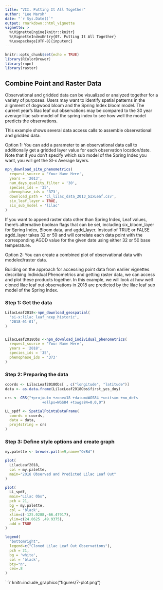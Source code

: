 ```yaml
---
title: "VII. Putting It All Together"
author: "Lee Marsh"
date: "`r Sys.Date()`"
output: rmarkdown::html_vignette
vignette: >
  %\VignetteEngine{knitr::knitr}
  %\VignetteIndexEntry{07. Putting It All Together}
  %\usepackage[UTF-8]{inputenc}
---
```


```r
knitr::opts_chunk$set(echo = TRUE)
library(RColorBrewer)
library(rnpn)
library(raster)
```


## Combine Point and Raster Data

Observational and gridded data can be visualized or analyzed together for a variety of purposes. Users may want to identify spatial patterns in the alignment of dogwood bloom and the Spring Index bloom model. The current year's lilac leaf out observations may be compared to the 30 year average lilac sub-model of the spring index to see how well the model predicts the observations.

This example shows several data access calls to assemble observational and gridded data.



Option 1: You can add a parameter to an observational data call to additionally get a gridded layer value for each observation location/date. Note that if you don't specify which sub model of the Spring Index you want,  you will get the SI-x Average layers.

```r
npn_download_site_phenometrics(
  request_source = 'Your Name Here', 
  years = '2013',
  num_days_quality_filter = '30', 
  species_ids = '35',
  phenophase_ids = '373', 
  download_path = 'cl_lilac_data_2013_SIxLeaf.csv',
  six_leaf_layer = TRUE,
  six_sub_model = 'lilac'
)
```

If you want to append raster data other than Spring Index, Leaf values, there's alternative boolean flags that can be set, including six_bloom_layer for Spring Index, Bloom data, and agdd_layer. Instead of TRUE or FALSE agdd_layer takes 32 or 50 and will correlate each data point with the corresponding AGDD value for the given date using either 32 or 50 base temperature.




Option 2: You can create a combined plot of observational data with modeled/raster data.

Building on the approach for accessing point data from earlier vignettes describing Individual Phenometrics and getting raster data, we can access and plot these products together. In this example, we will look at how well cloned lilac leaf out observations in 2018 are predicted by the lilac leaf sub model of the Spring Index.

### Step 1: Get the data
```r
LilacLeaf2018<-npn_download_geospatial(
  'si-x:lilac_leaf_ncep_historic', 
  '2018-01-01', 
)


LilacLeaf2018Obs <-npn_download_individual_phenometrics(
  request_source = 'Your Name Here', 
  years = '2018',
  species_ids = '35',
  phenophase_ids = '373' 
)


```


### Step 2: Preparing the data
```r

coords <- LilacLeaf2018Obs[ , c("longitude", "latitude")]
data <- as.data.frame(LilacLeaf2018Obs$first_yes_doy)

crs <- CRS("+proj=utm +zone=18 +datum=WGS84 +units=m +no_defs 
                 +ellps=WGS84 +towgs84=0,0,0")

LL_spdf <- SpatialPointsDataFrame(
  coords = coords,
  data = data, 
  proj4string = crs
)

```


### Step 3: Define style options and create graph
```r

my.palette <- brewer.pal(n=9,name="OrRd")

plot(
  LilacLeaf2018, 
  col = my.palette,
  main="2018 Observed and Predicted Lilac Leaf Out"
)

plot(
  LL_spdf,
  main="Lilac Obs",
  pch = 21,
  bg = my.palette,
  col = 'black',
  xlim=c(-125.0208,-66.47917),
  ylim=c(24.0625 ,49.9375),
  add = TRUE
)

legend(
  "bottomright", 
  legend=c("Cloned Lilac Leaf Out Observations"),
  pch = 21,
  bg = 'white',
  col = 'black',
  bty="n", 
  cex=.8
)

```
```r
knitr::include_graphics("figures/7-plot.png")
